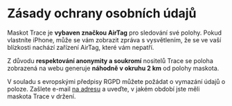 <br/><br/>
<div style={{ width: '100%', margin: '0 auto', textAlign: 'center' }}>

# Zásady ochrany osobních údajů

Maskot Trace je **vybaven značkou AirTag** pro sledování své polohy. Pokud vlastníte iPhone, může se vám zobrazit zpráva s vysvětlením, že se ve vaší blízkosti nachází zařízení AirTag, které vám nepatří.

Z důvodu **respektování anonymity a soukromí** nositelů Trace se poloha zobrazená na webu generuje **náhodně v okruhu 2 km** od polohy maskota.

V souladu s evropskými předpisy RGPD můžete požádat o vymazání údajů o poloze. Zašlete e-mail <a href="mailto:traceacrosstheworld@gmail.com">na adresu</a> a uveďte, v jakém období jste měli maskota Trace v držení.

<br/><br/><br/><br/>
</div>
